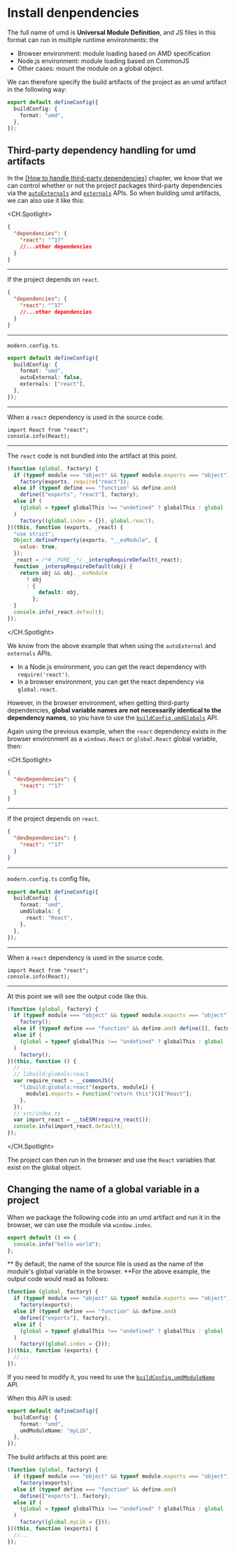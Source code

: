 # Install denpendencies

The full name of umd is **Universal Module Definition**, and JS files in this format can run in multiple runtime environments: the

- Browser environment: module loading based on AMD specification
- Node.js environment: module loading based on CommonJS
- Other cases: mount the module on a global object.

We can therefore specify the build artifacts of the project as an umd artifact in the following way:

```ts
export default defineConfig({
  buildConfig: {
    format: "umd",
  },
});
```

## Third-party dependency handling for umd artifacts

In the [[How to handle third-party dependencies]](/en/guide/advance/external-dependency) chapter, we know that we can control whether or not the project packages third-party dependencies via the [`autoExternals`](/en/api/config/build-config#autoexternal) and [`externals`](/en/api/config/build-config#externals) APIs.
So when building umd artifacts, we can also use it like this:

<CH.Spotlight>

```json package.json
{
  "dependencies": {
    "react": "^17"
    //...other dependencies
  }
}
```

---

If the project depends on `react`.

```json package.json
{
  "dependencies": {
    "react": "^17"
    //...other dependencies
  }
}
```

---

`modern.config.ts`.

```ts
export default defineConfig({
  buildConfig: {
    format: "umd",
    autoExternal: false,
    externals: ["react"],
  },
});
```

---

When a `react` dependency is used in the source code.

```tsx src/index.ts
import React from "react";
console.info(React);
```

---

The `react` code is not bundled into the artifact at this point.

```js dist/index.js focus=1:7
(function (global, factory) {
  if (typeof module === "object" && typeof module.exports === "object")
    factory(exports, require("react"));
  else if (typeof define === "function" && define.amd)
    define(["exports", "react"], factory);
  else if (
    (global = typeof globalThis !== "undefined" ? globalThis : global || self)
  )
    factory((global.index = {}), global.react);
})(this, function (exports, _react) {
  "use strict";
  Object.defineProperty(exports, "__esModule", {
    value: true,
  });
  _react = /*#__PURE__*/ _interopRequireDefault(_react);
  function _interopRequireDefault(obj) {
    return obj && obj.__esModule
      ? obj
      : {
          default: obj,
        };
  }
  console.info(_react.default);
});
```

</CH.Spotlight>

We know from the above example that when using the `autoExternal` and `externals` APIs.

- In a Node.js environment, you can get the react dependency with `require('react')`.
- In a browser environment, you can get the react dependency via `global.react`.

However, in the browser environment, when getting third-party dependencies, **global variable names are not necessarily identical to the dependency names**, so you have to use the [`buildConfig.umdGlobals`](/en/api/config/build-config#umdglobals) API.

Again using the previous example, when the `react` dependency exists in the browser environment as a `windows.React` or `global.React` global variable, then:

<CH.Spotlight>

```json package.json
{
  "devDependencies": {
    "react": "^17"
  }
}
```

---

If the project depends on `react`.

```json package.json
{
  "devDependencies": {
    "react": "^17"
  }
}
```

---

`modern.config.ts` config file。

```ts
export default defineConfig({
  buildConfig: {
    format: "umd",
    umdGlobals: {
      react: "React",
    },
  },
});
```

---

When a `react` dependency is used in the source code.

```tsx src/index.ts
import React from "react";
console.info(React);
```

---

At this point we will see the output code like this.

```js dist/index.js focus=7:12
(function (global, factory) {
  if (typeof module === "object" && typeof module.exports === "object")
    factory();
  else if (typeof define === "function" && define.amd) define([], factory);
  else if (
    (global = typeof globalThis !== "undefined" ? globalThis : global || self)
  )
    factory();
})(this, function () {
  // ...
  // libuild:globals:react
  var require_react = __commonJS({
    "libuild:globals:react"(exports, module1) {
      module1.exports = Function("return this")()["React"];
    },
  });
  // src/index.ts
  var import_react = __toESM(require_react());
  console.info(import_react.default);
});
```

</CH.Spotlight>

The project can then run in the browser and use the `React` variables that exist on the global object.

## Changing the name of a global variable in a project

When we package the following code into an umd artifact and run it in the browser, we can use the module via `window.index`.

```ts ./src/index.ts
export default () => {
  console.info("hello world");
};
```

** By default, the name of the source file is used as the name of the module's global variable in the browser. **For the above example, the output code would read as follows:

```js ./dist/index.js focus=6:6
(function (global, factory) {
  if (typeof module === "object" && typeof module.exports === "object")
    factory(exports);
  else if (typeof define === "function" && define.amd)
    define(["exports"], factory);
  else if (
    (global = typeof globalThis !== "undefined" ? globalThis : global || self)
  )
    factory((global.index = {}));
})(this, function (exports) {
  //...
});
```

If you need to modify it, you need to use the [`buildConfig.umdModuleName`](/en/api/config/build-config#umdmodulename) API.

When this API is used:

```ts
export default defineConfig({
  buildConfig: {
    format: "umd",
    umdModuleName: "myLib",
  },
});
```

The build artifacts at this point are:

```js ./dist/index.js focus=6:6
(function (global, factory) {
  if (typeof module === "object" && typeof module.exports === "object")
    factory(exports);
  else if (typeof define === "function" && define.amd)
    define(["exports"], factory);
  else if (
    (global = typeof globalThis !== "undefined" ? globalThis : global || self)
  )
    factory((global.myLib = {}));
})(this, function (exports) {
  //...
});
```
